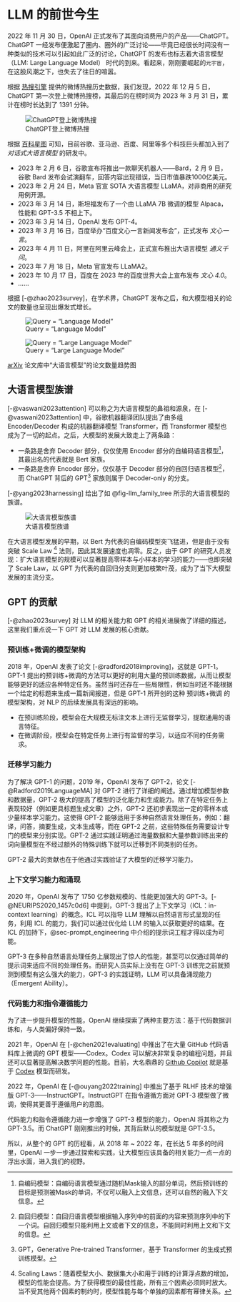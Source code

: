 # LLM 的前世今生

2022 年 11 月 30 日，OpenAI 正式发布了其面向消费用户的产品——ChatGPT。ChatGPT 一经发布便激起了圈内、圈外的广泛讨论——毕竟已经很长时间没有一种类似的技术可以引起如此广泛的讨论，ChatGPT 的发布也标志着大语言模型（LLM: Large Language Model） 时代的到来。看起来，刚刚要崛起的`元宇宙`，在这股风潮之下，也失去了往日的喧嚣。

根据 [热搜引擎](https://weibo.zhaoyizhe.com/superInfo.html?topic=ChatGPT) 提供的微博热搜历史数据，我们发现，2022 年 12 月 5 日，ChatGPT 第一次登上微博热搜榜，其最后的在榜时间为 2023 年 3 月 31 日，累计在榜时长达到了 1391 分钟。

![ChatGPT登上微博热搜](./images/llm_chatgpt_wb_hs.jpg){#fig-llm_chatgpt_wb_hs}

根据 [百科星图](https://baike.baidu.com/starmap/view?nodeId=e0a309bf5b0f017891c7b859) 可知，目前谷歌、亚马逊、百度、阿里等多个科技巨头都加入到了 *对话式大语言模型* 的研发中。

* 2023 年 2 月 6 日，谷歌宣布将推出一款聊天机器人——Bard，2 月 9 日，谷歌 Bard 发布会试演翻车，回答内容出现错误，当日市值暴跌1000亿美元。
* 2023 年 2 月 24 日，Meta 官宣 SOTA 大语言模型 LLaMA，对非商用的研究用例开源。
* 2023 年 3 月 14 日，斯坦福发布了一个由 LLaMA 7B 微调的模型 Alpaca，性能和 GPT-3.5 不相上下。
* 2023 年 3 月 14 日，OpenAI 发布 GPT-4。
* 2023 年 3 月 16 日，百度举办“百度文心一言新闻发布会”，正式发布 *文心一言*。
* 2023 年 4 月 11 日，阿里在阿里云峰会上，正式宣布推出大语言模型 *通义千问*。
* 2023 年 7 月 18 日，Meta 官宣发布 LLaMA2。
* 2023 年 10 月 17 日，百度在 2023 年的百度世界大会上宣布发布 *文心 4.0*。
* ……

根据 [-@zhao2023survey]，在学术界，ChatGPT 发布之后，和大模型相关的论文的数量也呈现出爆发式增长。

::: {#fig-trend_for_llm layout-ncol=2}

![Query = "Language Model"](./images/treand_lm.jpg){#fig-trend_lm}

![Query = "Large Language Model"](./images/trend_llm.jpg){#fig-trend_llm}

[arXiv](https://arxiv.org/) 论文库中“大语言模型”的论文数量趋势图
:::

## 大语言模型族谱
[-@vaswani2023attention] 可以称之为大语言模型的鼻祖和源泉，在 [-@vaswani2023attention] 中，谷歌机器翻译团队提出了由多组 Encoder/Decoder 构成的机器翻译模型 Transformer，而 Transformer 模型也成为了一切的起点。之后，大模型的发展大致走上了两条路：

* 一条路是舍弃 Decoder 部分，仅仅使用 Encoder 部分的自编码语言模型[^1]，其最出名的代表就是 Bert 家族。
* 一条路是舍弃 Encoder 部分，仅仅基于 Decoder 部分的自回归语言模型[^2]，而 ChatGPT 背后的 GPT[^3] 家族则属于 Decoder-only 的分支。

[-@yang2023harnessing] 给出了如 @fig-llm_family_tree 所示的大语言模型的族谱。

![大语言模型族谱](./images/LLMTree.jpeg){#fig-llm_family_tree}

在大语言模型发展的早期，以 Bert 为代表的自编码模型突飞猛进，但是由于没有突破 Scale Law [^4] 法则，因此其发展速度也凋零。反之，由于 GPT 的研究人员发现：扩大语言模型的规模可以显著提高零样本与小样本的学习的能力——也即突破了 Scale Law，以 GPT 为代表的自回归分支则更加枝繁叶茂，成为了当下大模型发展的主流分支。

## GPT 的贡献
[-@zhao2023survey] 对 LLM 的相关能力和 GPT 的相关进展做了详细的描述，这里我们重点说一下 GPT 对 LLM 发展的核心贡献。

### 预训练+微调的模型架构
2018 年，OpenAI 发表了论文 [-@radford2018improving]，这就是 GPT-1。GPT-1 提出的预训练+微调的方法可以更好的利用大量的预训练数据，从而让模型能够更好的适应各种特定任务。虽然当时还存在一些局限性，例如当时还不能根据一个给定的标题来生成一篇新闻报道，但是 GPT-1 所开创的这种 预训练+微调 的模型架构，对 NLP 的后续发展具有深远的影响。

* 在预训练阶段，模型会在大规模无标注文本上进行无监督学习，提取通用的语言特征。
* 在微调阶段，模型会在特定任务上进行有监督的学习，以适应不同的任务需求。

### 迁移学习能力
为了解决 GPT-1 的问题，2019 年，OpenAI 发布了 GPT-2，论文 [-@Radford2019LanguageMA] 对 GPT-2 进行了详细的阐述。通过增加模型参数和数据量，GPT-2 极大的提高了模型的泛化能力和生成能力。除了在特定任务上表现较好（例如更具标题生成文章）之外，GPT-2 还初步表现出一定的零样本或少量样本学习能力。这使得 GPT-2 能够适用于多种自然语言处理任务，例如：翻译，问答，摘要生成，文本生成等，而在 GPT-2 之前，这些特殊任务需要设计专门的模型来分别实现。GPT-2 通过实践证明通过海量数据和大量参数训练出来的词向量模型在不经过额外的特殊训练下就可以迁移到不同类别的任务。

GPT-2 最大的贡献也在于他通过实践验证了大模型的迁移学习能力。

### 上下文学习能力和涌现
2020 年，OpenAI 发布了 1750 亿参数规模的、性能更加强大的 GPT-3。[-@NEURIPS2020_1457c0d6] 中提到，GPT-3 提出了上下文学习（ICL：in-context learning）的概念。ICL 可以指导 LLM 理解以自然语言形式呈现的任务，利用 ICL 的能力，我们可以通过优化给 LLM 的输入以获取更好的结果。在 ICL 的加持下，@sec-prompt_engineering 中介绍的提示词工程才得以成为可能。

GPT-3 在多种自然语言处理任务上展现出了惊人的性能，甚至可以仅通过简单的提示词来适应不同的处理任务。而研究人员实际上没有在 GPT-3 训练完之前就预测到模型有这么强大的能力，GPT-3 的实践证明，LLM 可以具备涌现能力（Emergent Ability）。

### 代码能力和指令遵循能力
为了进一步提升模型的性能，OpenAI 继续探索了两种主要方法：基于代码数据训练和，与人类偏好保持一致。

2021 年，OpenAI 在 [-@chen2021evaluating] 中推出了在大量 GitHub 代码语料库上微调的 GPT 模型——Codex。Codex 可以解决非常复杂的编程问题，并且还可以显著提高解决数学问题的性能。目前，大名鼎鼎的 [Github Copilot](https://github.com/features/copilot) 就是基于 [Codex](https://openai.com/blog/openai-codex) 模型而研发。

2022 年，OpenAI 在 [-@ouyang2022training] 中推出了基于 RLHF 技术的增强版 GPT-3——InstructGPT。InstructGPT 在指令遵循方面对 GPT-3 模型做了微调，使得其更善于遵循用户的意图。

代码能力和指令遵循能力进一步增强了 GPT-3 模型的能力，OpenAI 将其称之为 GPT-3.5。而 ChatGPT 刚刚推出的时候，其背后默认的模型就是 GPT-3.5。

所以，从整个的 GPT 的历程看，从 2018 年 ~ 2022 年，在长达 5 年多的时间里，OpenAI 一步一步通过探索和实践，让大模型应该具备的相关能力一点一点的浮出水面，进入我们的视野。

[^1]: 自编码模型：自编码语言模型通过随机Mask输入的部分单词，然后预训练的目标是预测被Mask的单词，不仅可以融入上文信息，还可以自然的融入下文信息。
[^2]: 自回归模型：自回归语言模型根据输入序列中的前面的内容来预测序列中的下一个词。自回归模型只能利用上文或者下文的信息，不能同时利用上文和下文的信息。
[^3]: GPT，Generative Pre-trained Transformer，基于 Transformer 的生成式预训练模型。
[^4]: Scaling Laws：随着模型大小、数据集大小和用于训练的计算浮点数的增加，模型的性能会提高。为了获得模型的最佳性能，所有三个因素必须同时放大。当不受其他两个因素的制约时，模型性能与每个单独的因素都有幂律关系。
